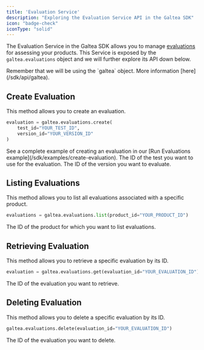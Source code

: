 ```yaml
---
title: 'Evaluation Service'
description: "Exploring the Evaluation Service API in the Galtea SDK"
icon: "badge-check"
iconType: "solid"
---
```


The Evaluation Service in the Galtea SDK allows you to manage [evaluations](/concepts/product/evaluation) for assessing your products.
This Service is exposed by the `galtea.evaluations` object and we will further explore its API down below.

<Info>
  Remember that we will be using the `galtea` object. More information [here](/sdk/api/galtea).
</Info>

## Create Evaluation

This method allows you to create an evaluation.

```python
evaluation = galtea.evaluations.create(
    test_id="YOUR_TEST_ID",
    version_id="YOUR_VERSION_ID"
)
```
<Info>
  See a complete example of creating an evaluation in our [Run Evaluations example](/sdk/examples/create-evaluation).
</Info>

<ResponseField name="test_id" type="string" required>
  The ID of the test you want to use for the evaluation.
</ResponseField>

<ResponseField name="version_id" type="string" required>
  The ID of the version you want to evaluate.
</ResponseField>

## Listing Evaluations

This method allows you to list all evaluations associated with a specific product.

```python
evaluations = galtea.evaluations.list(product_id="YOUR_PRODUCT_ID")
```

<ResponseField name="product_id" type="string" required>
  The ID of the product for which you want to list evaluations.
</ResponseField>

## Retrieving Evaluation

This method allows you to retrieve a specific evaluation by its ID.

```python
evaluation = galtea.evaluations.get(evaluation_id="YOUR_EVALUATION_ID")
```

<ResponseField name="evaluation_id" type="string" required>
  The ID of the evaluation you want to retrieve.
</ResponseField>

## Deleting Evaluation

This method allows you to delete a specific evaluation by its ID.

```python
galtea.evaluations.delete(evaluation_id="YOUR_EVALUATION_ID")
```

<ResponseField name="evaluation_id" type="string" required>
  The ID of the evaluation you want to delete.
</ResponseField>

